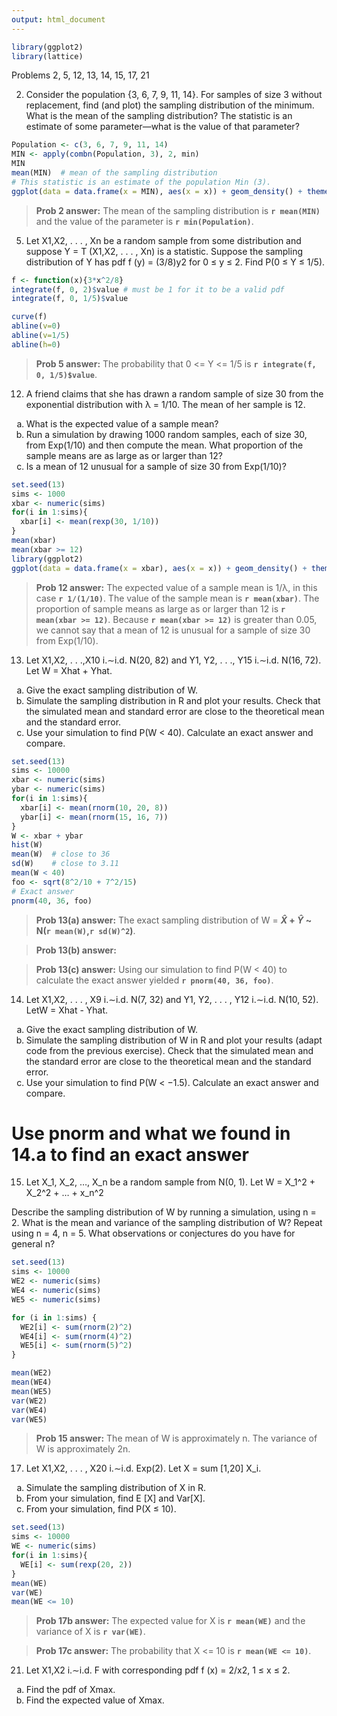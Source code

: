 ```yaml
---
output: html_document
---
```


```r
library(ggplot2)
library(lattice)
```

Problems 2, 5, 12, 13, 14, 15, 17, 21

2. Consider the population {3, 6, 7, 9, 11, 14}. For samples of size 3 without replacement,
find (and plot) the sampling distribution of the minimum. What
is the mean of the sampling distribution? The statistic is an estimate of some
parameter—what is the value of that parameter?

```r
Population <- c(3, 6, 7, 9, 11, 14)
MIN <- apply(combn(Population, 3), 2, min)
MIN
mean(MIN)  # mean of the sampling distribution
# This statistic is an estimate of the population Min (3).
ggplot(data = data.frame(x = MIN), aes(x = x)) + geom_density() + theme_bw()
```

> **Prob 2 answer:** The mean of the sampling distribution is **`r mean(MIN)`** and the value of the parameter is **`r min(Population)`**.


5. Let X1,X2, . . . , Xn be a random sample from some distribution and suppose
Y = T (X1,X2, . . . , Xn) is a statistic. Suppose the sampling distribution of Y
has pdf f (y) = (3/8)y2 for 0 ≤ y ≤ 2. Find P(0 ≤ Y ≤ 1/5).

```r
f <- function(x){3*x^2/8}
integrate(f, 0, 2)$value # must be 1 for it to be a valid pdf
integrate(f, 0, 1/5)$value

curve(f)
abline(v=0)
abline(v=1/5)
abline(h=0)
```

> **Prob 5 answer:** The probability that 0 <= Y <= 1/5 is **`r integrate(f, 0, 1/5)$value`**.

12. A friend claims that she has drawn a random sample of size 30 from the exponential
distribution with λ = 1/10. The mean of her sample is 12.

(a) What is the expected value of a sample mean? <br>
(b) Run a simulation by drawing 1000 random samples, each of size 30, from
Exp(1/10) and then compute the mean. What proportion of the sample
means are as large as or larger than 12? <br>
(c) Is a mean of 12 unusual for a sample of size 30 from Exp(1/10)? <br>

```r
set.seed(13)
sims <- 1000
xbar <- numeric(sims)
for(i in 1:sims){
  xbar[i] <- mean(rexp(30, 1/10))
}
mean(xbar)
mean(xbar >= 12)
library(ggplot2)
ggplot(data = data.frame(x = xbar), aes(x = x)) + geom_density() + theme_bw() + stat_function(fun = dgamma, args = list(30*1, 30/10), lty = "dashed", color = "red")
```

> **Prob 12 answer:** The expected value of a sample mean is 1/λ, in this case **`r 1/(1/10)`**. The value of the sample mean is **`r mean(xbar)`**. The proportion of sample means as large as or larger than 12 is **`r mean(xbar >= 12)`**. Because **`r mean(xbar >= 12)`** is greater than 0.05, we cannot say that a mean of 12 is unusual for a sample of size 30 from Exp(1/10).

13. Let X1,X2, . . .,X10
i.∼i.d. N(20, 82) and Y1, Y2, . . ., Y15
i.∼i.d. N(16, 72). Let
W = Xhat + Yhat.

(a) Give the exact sampling distribution of W.
(b) Simulate the sampling distribution in R and plot your results. Check that
the simulated mean and standard error are close to the theoretical mean and
the standard error.
(c) Use your simulation to find P(W < 40). Calculate an exact answer and
compare.

```r
set.seed(13)
sims <- 10000
xbar <- numeric(sims)
ybar <- numeric(sims)
for(i in 1:sims){
  xbar[i] <- mean(rnorm(10, 20, 8))
  ybar[i] <- mean(rnorm(15, 16, 7))
}
W <- xbar + ybar
hist(W)
mean(W)  # close to 36
sd(W)    # close to 3.11
mean(W < 40)
foo <- sqrt(8^2/10 + 7^2/15)
# Exact answer
pnorm(40, 36, foo)

```

> **Prob 13(a) answer:** The exact sampling distribution of W = **$\hat{X}$ + $\hat{Y}$ ~ N(`r mean(W)`,`r sd(W)^2`)**.

> **Prob 13(b) answer:** 

> **Prob 13(c) answer:** Using our simulation to find P(W < 40) to calculate the exact answer yielded **`r pnorm(40, 36, foo)`**.

14. Let X1,X2, . . . , X9
i.∼i.d. N(7, 32) and Y1, Y2, . . . , Y12
i.∼i.d. N(10, 52). LetW = Xhat - Yhat.
(a) Give the exact sampling distribution of W.
(b) Simulate the sampling distribution of W in R and plot your results (adapt
code from the previous exercise). Check that the simulated mean and the
standard error are close to the theoretical mean and the standard error.
(c) Use your simulation to find P(W < −1.5). Calculate an exact answer and
compare.

# Use pnorm and what we found in 14.a to find an exact answer

15. Let X_1, X_2, ..., X_n be a random sample from N(0, 1). Let W = X_1^2 + X_2^2 + ... + x_n^2

Describe the sampling distribution of W by running a simulation,
using n = 2. What is the mean and variance of the sampling distribution of W?
Repeat using n = 4, n = 5. What observations or conjectures do you have for
general n?


```r
set.seed(13)
sims <- 10000
WE2 <- numeric(sims)
WE4 <- numeric(sims)
WE5 <- numeric(sims)

for (i in 1:sims) {
  WE2[i] <- sum(rnorm(2)^2)
  WE4[i] <- sum(rnorm(4)^2)
  WE5[i] <- sum(rnorm(5)^2)
}

mean(WE2)
mean(WE4)
mean(WE5)
var(WE2)
var(WE4)
var(WE5)
```

> **Prob 15 answer:** The mean of W is approximately n. The variance of W is approximately 2n.

17. Let X1,X2, . . . , X20 i.∼i.d. Exp(2). Let X = sum [1,20] X_i.

(a) Simulate the sampling distribution of X in R.
(b) From your simulation, find E [X] and Var[X].
(c) From your simulation, find P(X ≤ 10).

```r
set.seed(13)
sims <- 10000
WE <- numeric(sims)
for(i in 1:sims){
  WE[i] <- sum(rexp(20, 2))
}
mean(WE)
var(WE)
mean(WE <= 10)
```

> **Prob 17b answer:** The expected value for X is **`r mean(WE)`** and the variance of X is **`r var(WE)`**.

> **Prob 17c answer:** The probability that X <= 10 is **`r mean(WE <= 10)`**.

21. Let X1,X2 i.∼i.d. F with corresponding pdf f (x) = 2/x2, 1 ≤ x ≤ 2.
(a) Find the pdf of Xmax.
(b) Find the expected value of Xmax.

